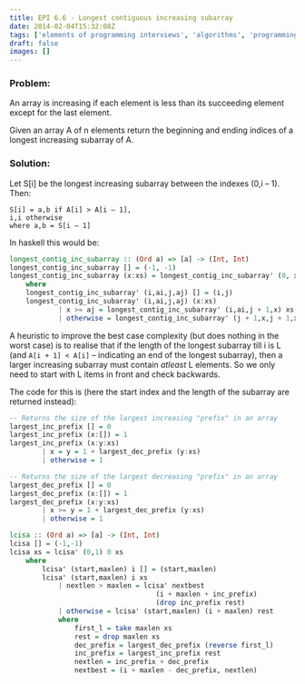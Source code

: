```yaml
---
title: EPI 6.6 - Longest contiguous increasing subarray
date: 2014-02-04T15:32:08Z
tags: ['elements of programming interviews', 'algorithms', 'programming', 'longest contiguous increasing subarray', 'subarray']
draft: false
images: []
---
```


###  Problem:

An array is increasing if each element is less than its succeeding element except for the last element.

Given an array A of n elements return the beginning and ending indices of a longest increasing subarray of A.

### Solution:

Let S[i] be the longest increasing subarray between the indexes (0,i – 1).  Then:

```
S[i] = a,b if A[i] > A[i – 1],
i,i otherwise
where a,b = S[i – 1]
```

In haskell this would be:

```haskell showLineNumbers
longest_contig_inc_subarray :: (Ord a) => [a] -> (Int, Int)
longest_contig_inc_subarray [] = (-1, -1)
longest_contig_inc_subarray (x:xs) = longest_contig_inc_subarray' (0, x, 0, x) xs
    where
    longest_contig_inc_subarray' (i,ai,j,aj) [] = (i,j)
    longest_contig_inc_subarray' (i,ai,j,aj) (x:xs) 
            | x >= aj = longest_contig_inc_subarray' (i,ai,j + 1,x) xs
            | otherwise = longest_contig_inc_subarray' (j + 1,x,j + 1,x) xs
```

A heuristic to improve the best case complexity (but does nothing in the worst case) is to realise that if the length of the longest subarray till i is L (and `A[i + 1] < A[i]` – indicating an end of the longest subarray), then a larger increasing subarray must contain *atleast* L elements. So we only need to start with L items in front and check backwards.

The code for this is (here the start index and the length of the subarray are returned instead):

```haskell showLineNumbers
-- Returns the size of the largest increasing "prefix" in an array
largest_inc_prefix [] = 0
largest_inc_prefix (x:[]) = 1
largest_inc_prefix (x:y:xs)
        | x = y = 1 + largest_dec_prefix (y:xs)
        | otherwise = 1

-- Returns the size of the largest decreasing "prefix" in an array
largest_dec_prefix [] = 0
largest_dec_prefix (x:[]) = 1
largest_dec_prefix (x:y:xs)
        | x >= y = 1 + largest_dec_prefix (y:xs)
        | otherwise = 1

lcisa :: (Ord a) => [a] -> (Int, Int)
lcisa [] = (-1,-1)
lcisa xs = lcisa' (0,1) 0 xs
    where 
        lcisa' (start,maxlen) i [] = (start,maxlen)
        lcisa' (start,maxlen) i xs
            | nextlen > maxlen = lcisa' nextbest
                                    (i + maxlen + inc_prefix)
                                    (drop inc_prefix rest)
            | otherwise = lcisa' (start,maxlen) (i + maxlen) rest
            where
                first_l = take maxlen xs
                rest = drop maxlen xs
                dec_prefix = largest_dec_prefix (reverse first_l)
                inc_prefix = largest_inc_prefix rest
                nextlen = inc_prefix + dec_prefix
                nextbest = (i + maxlen - dec_prefix, nextlen) 
```
